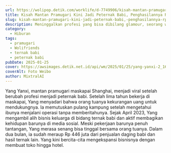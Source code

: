 ```yaml
---
url: https://wolipop.detik.com/worklife/d-7749906/kisah-mantan-pramugari-kini-jadi-peternak-babi-penghasilannya-rp-446-juta?mtype=mpc.ctr.A-boxccxmpcxmp-modelA
title: Kisah Mantan Pramugari Kini Jadi Peternak Babi, Penghasilannya Rp 446 Juta
slug: kisah-mantan-pramugari-kini-jadi-peternak-babi,-penghasilannya-rp-446-juta
description: Meninggalkan profesi yang bisa dibilang glamour, seorang wanita memilih pulang kampung untuk mengurus babi daripada pramugari.
category:
  - Hiburan
tags:
  - pramugari
  - Wolifriends
  - ternak babi
  - peternak babi
pubDate: 2025-01-25
cover: https://awsimages.detik.net.id/api/wm/2025/01/25/yang-yanxi-2_169.png?wid=54&w=650&v=1&t=jpeg
coverAlt: Foto Weibo
author: MixtralAI
---
```

Yang Yanxi, mantan pramugari maskapai Shanghai, menjadi viral setelah berubah profesi menjadi peternak babi. Setelah lima tahun bekerja di maskapai, Yang menyadari bahwa orang tuanya kekurangan uang untuk mendukungnya. Ia memutuskan pulang kampung setelah mengetahui ibunya menjalani operasi tanpa memberitahunya. Sejak April 2023, Yang mengambil alih bisnis keluarga di bidang ternak babi dan aktif membagikan kehidupan barunya di media sosial. Meski pekerjaan barunya penuh tantangan, Yang merasa senang bisa tinggal bersama orang tuanya. Dalam dua bulan, ia sudah meraup Rp 446 juta dari penjualan daging babi dan hasil ternak lain. Yang kini bercita-cita mengekspansi bisnisnya dengan membuat toko hingga hotel.

